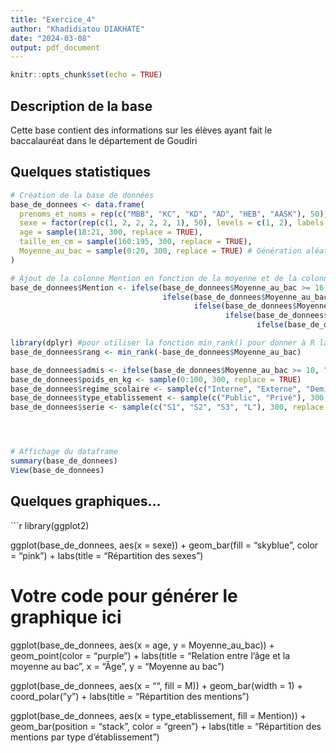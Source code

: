 ---
title: "Exercice_4"
author: "Khadidiatou DIAKHATE"
date: "2024-03-08"
output: pdf_document
---

```{r setup, include=FALSE}
knitr::opts_chunk$set(echo = TRUE)
```
## Description de la base

Cette base contient des informations sur les élèves ayant fait le baccalauréat dans le département de Goudiri

## Quelques statistiques

```{r base_de_donnees, echo=FALSE}
# Création de la base de données
base_de_donnees <- data.frame(
  prenoms_et_noms = rep(c("MBB", "KC", "KD", "AD", "HEB", "AASK"), 50),
  sexe = factor(rep(c(1, 2, 2, 2, 2, 1), 50), levels = c(1, 2), labels = c("Homme", "Femme")), # Ajout des labels
  age = sample(18:21, 300, replace = TRUE),
  taille_en_cm = sample(160:195, 300, replace = TRUE),
  Moyenne_au_bac = sample(0:20, 300, replace = TRUE) # Génération aléatoire des moyennes au bac
)

# Ajout de la colonne Mention en fonction de la moyenne et de la colonne rang
base_de_donnees$Mention <- ifelse(base_de_donnees$Moyenne_au_bac >= 16, "Très Bien",
                                  ifelse(base_de_donnees$Moyenne_au_bac >= 14, "Bien",
                                         ifelse(base_de_donnees$Moyenne_au_bac >= 12,"Assez Bien",
                                                ifelse(base_de_donnees$Moyenne_au_bac >= 10, "Passable",
                                                       ifelse(base_de_donnees$sexe =="Homme", "Ajourné", "Ajournée")))))

library(dplyr) #pour utiliser la fonction min_rank() pour donner à R la manière dont il doit organiser l'attribution de rang
base_de_donnees$rang <- min_rank(-base_de_donnees$Moyenne_au_bac)

base_de_donnees$admis <- ifelse(base_de_donnees$Moyenne_au_bac >= 10, "Oui", "Non")
base_de_donnees$poids_en_kg <- sample(0:100, 300, replace = TRUE)
base_de_donnees$regime_scolaire <- sample(c("Interne", "Externe", "Demi-pensionnaire"), 300, replace = TRUE)
base_de_donnees$type_etablissement <- sample(c("Public", "Privé"), 300, replace = TRUE)
base_de_donnees$serie <- sample(c("S1", "S2", "S3", "L"), 300, replace = TRUE)




# Affichage du dataframe
summary(base_de_donnees)
View(base_de_donnees)


```




## Quelques graphiques...


```{r, echo =False}
library(ggplot2)

ggplot(base_de_donnees, aes(x = sexe)) +
  geom_bar(fill = "skyblue", color = "pink") +
  labs(title = "Répartition des sexes")

# Votre code pour générer le graphique ici


ggplot(base_de_donnees, aes(x = age, y = Moyenne_au_bac)) +
  geom_point(color = "purple") +
  labs(title = "Relation entre l'âge et la moyenne au bac",
       x = "Âge",
       y = "Moyenne au bac")

ggplot(base_de_donnees, aes(x = "", fill = M)) +
  geom_bar(width = 1) +
  coord_polar("y") +
  labs(title = "Répartition des mentions")

ggplot(base_de_donnees, aes(x = type_etablissement, fill = Mention)) +
  geom_bar(position = "stack", color = "green") +
  labs(title = "Répartition des mentions par type d'établissement")
